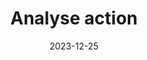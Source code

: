 ---
title: "Analyse action"
date: '2023-12-25'
lastmod: '2023-12-25'
tags: ['analyses']
draft: true
summary: ""
images: []
authors: ['default']
---